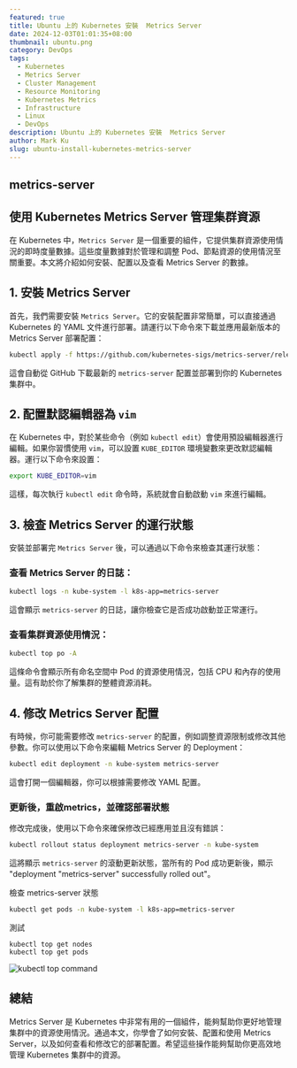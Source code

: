 ```yaml
---
featured: true
title: Ubuntu 上的 Kubernetes 安裝  Metrics Server
date: 2024-12-03T01:01:35+08:00
thumbnail: ubuntu.png
category: DevOps
tags:
  - Kubernetes
  - Metrics Server
  - Cluster Management
  - Resource Monitoring
  - Kubernetes Metrics  
  - Infrastructure  
  - Linux
  - DevOps  
description: Ubuntu 上的 Kubernetes 安裝  Metrics Server
author: Mark Ku
slug: ubuntu-install-kubernetes-metrics-server
---
```


## metrics-server 
## 使用 Kubernetes Metrics Server 管理集群資源

在 Kubernetes 中，`Metrics Server` 是一個重要的組件，它提供集群資源使用情況的即時度量數據。這些度量數據對於管理和調整 Pod、節點資源的使用情況至關重要。本文將介紹如何安裝、配置以及查看 Metrics Server 的數據。

## 1. 安裝 Metrics Server

首先，我們需要安裝 `Metrics Server`。它的安裝配置非常簡單，可以直接通過 Kubernetes 的 YAML 文件進行部署。請運行以下命令來下載並應用最新版本的 Metrics Server 部署配置：

```bash
kubectl apply -f https://github.com/kubernetes-sigs/metrics-server/releases/latest/download/components.yaml
```

這會自動從 GitHub 下載最新的 `metrics-server` 配置並部署到你的 Kubernetes 集群中。

## 2. 配置默認編輯器為 `vim`

在 Kubernetes 中，對於某些命令（例如 `kubectl edit`）會使用預設編輯器進行編輯。如果你習慣使用 `vim`，可以設置 `KUBE_EDITOR` 環境變數來更改默認編輯器。運行以下命令來設置：

```bash
export KUBE_EDITOR=vim
```

這樣，每次執行 `kubectl edit` 命令時，系統就會自動啟動 `vim` 來進行編輯。

## 3. 檢查 Metrics Server 的運行狀態

安裝並部署完 `Metrics Server` 後，可以通過以下命令來檢查其運行狀態：

### 查看 Metrics Server 的日誌：

```bash
kubectl logs -n kube-system -l k8s-app=metrics-server
```

這會顯示 `metrics-server` 的日誌，讓你檢查它是否成功啟動並正常運行。

### 查看集群資源使用情況：

```bash
kubectl top po -A
```

這條命令會顯示所有命名空間中 Pod 的資源使用情況，包括 CPU 和內存的使用量。這有助於你了解集群的整體資源消耗。

## 4. 修改 Metrics Server 配置

有時候，你可能需要修改 `metrics-server` 的配置，例如調整資源限制或修改其他參數。你可以使用以下命令來編輯 Metrics Server 的 Deployment：

```bash
kubectl edit deployment -n kube-system metrics-server
```

這會打開一個編輯器，你可以根據需要修改 YAML 配置。

### 更新後，重啟metrics，並確認部署狀態

修改完成後，使用以下命令來確保修改已經應用並且沒有錯誤：

```bash
kubectl rollout status deployment metrics-server -n kube-system
```

這將顯示 `metrics-server` 的滾動更新狀態，當所有的 Pod 成功更新後，顯示 "deployment "metrics-server" successfully rolled out"。  

檢查 metrics-server 狀態
```bash
kubectl get pods -n kube-system -l k8s-app=metrics-server
```

測試
```
kubectl top get nodes
kubectl top get pods
```
![kubectl top command](kubectl-top-command.png)

## 總結

Metrics Server 是 Kubernetes 中非常有用的一個組件，能夠幫助你更好地管理集群中的資源使用情況。通過本文，你學會了如何安裝、配置和使用 Metrics Server，以及如何查看和修改它的部署配置。希望這些操作能夠幫助你更高效地管理 Kubernetes 集群中的資源。